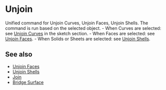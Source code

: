 
# Unjoin

<Reference shortcut="Alt + J" command="Unjoin" button="" />

Unified command for Unjoin Curves, Unjoin Faces, Unjoin Shells. The command is run based on the selected object.
    - When Curves are selected: see [Unjoin Curves](../sketch/unjoin-curve) in the sketch section.
    - When Faces are selected: see [Unjoin Faces](./unjoin-faces).
    - When Solids or Sheets are selected: see [Unjoin Shells](./unjoin-shells).

## See also
- [Unjoin Faces](./unjoin-faces)
- [Unjoin Shells](./unjoin-shells)
- [Join](./join)
- [Bridge Surface](./bridge-surface)








